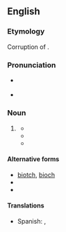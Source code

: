 ==English==

===Etymology===
Corruption of {{m|en|bitch}}.

===Pronunciation===
* {{a|US}} {{IPA|en|/bi.ˈɑt͡ʃ/}}
* {{audio|en|En-au-biatch.ogg|Audio (AU)}}

===Noun===
{{en-noun}}

# {{lb|en|pejorative|slang}} {{alternative form of|en|bitch}}
#* {{quote-text|en|year=2002|author=Natika Waldon|title=Urban Affairs|page=197|passage=“Fuck you, you son of a bitch!” Dana screamed, trying to cover herself. “Fuck your mamma, '''biatch'''!” he said as he kicked his door shut.}}
#* {{quote-text|en|year=2004|author=Greg Fox|title=Coming Clean: The Best and Worst of Dailyconfession.Com|page=76|passage=Something similar happened with ATM machines giving away money in the UK and the people who took advantage are now in prison . . . it's a '''biatch''' I know, but honesty really is the best policy!}}
#* {{quote-text|en|year=2005|author=Matt Stone|title=Go Backpacking!|page=106|passage=This trail isn't merely hell, it's a full blown '''biatch'''!}}

====Alternative forms====
* [[biotch]], [[bioch]]
* {{l|en|byotch}}
* {{l|en|biach}}

====Translations====
{{trans-top}}
* Spanish: {{t|es|putilla|f}}, {{t+|es|mujerzuela|f}}
{{trans-mid}}
{{trans-bottom}}
